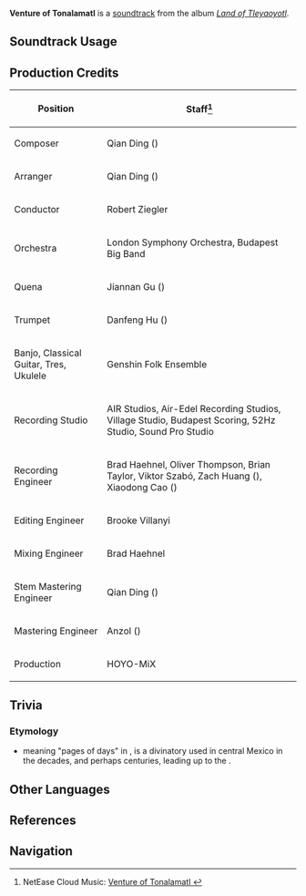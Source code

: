 {{Soundtrack Infobox
|image          = Land of Tleyaoyotl.png
|album          = Land of Tleyaoyotl
|disc           = 3
|number         = 74
|featured       = 
|featured2      = 
|featured3      = 
|featured_disc  = 
|featured_disc2 = 
|featured_disc3 = 
|youtube_id     = MDMRoyWGLzU
|spotify_id     = 1Vt59IXac2Cr0pKqc27wuh
|previous       = Anthem of the Savannah
|next           = A Dance in Fire
}}
'''Venture of Tonalamatl''' is a [[soundtrack]] from the album ''[[Land of Tleyaoyotl]]''.

==Soundtrack Usage==
{{Soundtrack Usage
|location          = Natlan\combat
|quest             = 
|domain            = Tlazolli's Forge//combat
|eventgameplay     = Realm of Tempered Valor;;Tournament of Glory in Bloom/Bloomflower Trials;;Unlimited Fighting Championship
|special_displayed = Genius Invokation TCG//[[Natlan (Card Box)|Natlan Card Box]]
|special           = Current;;Natlan (Card Box)
|teapot            = 
|mediaoriginal     =
}}
<!--
==Other Arrangements==
{{Files by Category Gallery|Media Using an Unreleased Arrangement of {{subst:#titleparts:{{subst:PAGENAME}}}} Soundtrack}}
-->

==Production Credits==
{| class="wikitable"
! Position
! Staff<ref>NetEase Cloud Music: [https://music.163.com/#/song?id=2635292813 Venture of Tonalamatl {{zh|预见的征程}}]</ref>
|-
! Composer
| Qian Ding ({{zh|丁谦}})
|-
! Arranger
| Qian Ding ({{zh|丁谦}})
|-
! Conductor
| Robert Ziegler
|-
! Orchestra
| London Symphony Orchestra, Budapest Big Band
|-
! Quena
| Jiannan Gu ({{zh|顾剑楠}})
|-
! Trumpet
| Danfeng Hu ({{zh|胡丹峰}})
|-
! Banjo, Classical Guitar, Tres, Ukulele
| Genshin Folk Ensemble
|-
! Recording Studio
| AIR Studios, Air-Edel Recording Studios, Village Studio, Budapest Scoring, 52Hz Studio, Sound Pro Studio
|-
! Recording Engineer
| Brad Haehnel, Oliver Thompson, Brian Taylor, Viktor Szabó, Zach Huang ({{zh|黄巍}}), Xiaodong Cao ({{zh|曹晓冬}})
|-
! Editing Engineer
| Brooke Villanyi
|-
! Mixing Engineer
| Brad Haehnel
|-
! Stem Mastering Engineer
| Qian Ding ({{zh|丁谦}})
|-
! Mastering Engineer
| Anzol ({{zh|鸦雀有声}})
|-
! Production
| HOYO-MiX
|}

<!--
==Gallery==
<gallery>
</gallery>
-->

==Trivia==

===Etymology===

* ''{{w|Tonalamatl}}'' meaning "pages of days" in {{w|Nahuatl}}, is a divinatory {{w|almanac}} used in central Mexico in the decades, and perhaps centuries, leading up to the {{W|Spanish conquest of the Aztec Empire|Spanish conquest}}.

==Other Languages==
{{Other Languages
|en       = Venture of Tonalamatl
|zhs      = 预见的征程
|zhs_rm   = 
|zht      = 預見的征程
|zht_rm   = 
|zh_tl    = 
|ja       = 
|ja_rm    = 
|ja_tl    = 
}}

==References==
{{Reflist}}

==Navigation==
{{Soundtrack Navbox|Land of Tleyaoyotl}}